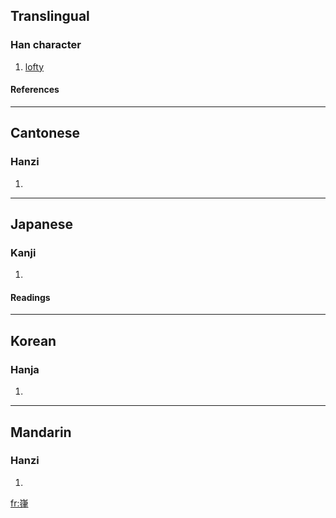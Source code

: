 ==Translingual==
===Han character===
{{Han char|rn=46|rad=山|as=09|sn=12|four=2225<sub>7</sub>|canj=山竹人手 (UHOQ)}}
# [[lofty]]
====References====
{{Han ref|kx=0316.040|dkj=08267|dj=0616.310|hdz=10787.170|uh=5D42|ud=23874|bh=D8E9|bd=55529}}
----
==Cantonese==
===Hanzi===
{{yue-hanzi|jyut=|y=leut6}}
# {{defn|Cantonese}}
----
==Japanese==
===Kanji===
{{ja-kanji|grade=|rs=山09}}
# {{defn|Japanese}} 
====Readings====
{{ja-readings|on=[[りつ]] (ritsu), [[りち]] (richi)|kun=[[けわしい]] (kewashii)}}
----
==Korean==
===Hanja===
{{ko-hanja|hangeul=률|rv=ryul|mr=ryul}}
# {{defn|Korean}}
----
==Mandarin==
===Hanzi===
{{cmn-hanzi|pin=[[lǜ]] (lü4)|wg=lü<sup>4</sup>}}
# {{defn|Mandarin}}

[[fr:嵂]]